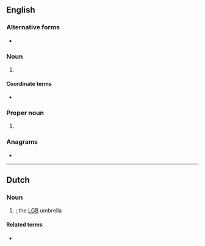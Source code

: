 {{also|lhb}}
==English==

===Alternative forms===
* {{l|en|lhb}}

===Noun===
{{en-noun}}

# {{lb|en|cricket}} {{init of|en|[[left-handed]] [[batsman]]}}

====Coordinate terms====
* {{l|en|RHB}} {{gloss|right-handed batsman}}

===Proper noun===
{{en-proper noun}}

# {{init of|en|[[Late Heavy Bombardment]]}}

===Anagrams===
* {{anagrams|en|a=bhl|HLB}}

----

==Dutch==

===Noun===
{{nl-noun|c|-|-}}

# {{topics|nl|Sexuality}} {{initialism of|nl|[[lesbienne]]s, [[homo]]'s en [[biseksueel|biseksuelen]]|nodot=1}}; the [[LGB]] umbrella

====Related terms====
* {{l|nl|LHBT}}
